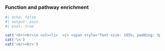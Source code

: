 ### Function and pathway enrichment

```r
#| echo: false
#| output: asis
#| eval: true

cat('<br><br>\n <ul><li>  <i> <span style="font-size: 105%; padding: 3px; background-color:#989898; color:white">&nbsp;&nbsp;<b>TOO FEW GENES (n < 5)</b> in the query set for robust function and pathway enrichment analysis.&nbsp;&nbsp; </span></i></li></ul>',sep='\n')
cat('\n')
cat('<br><br>')

```
   

